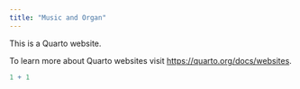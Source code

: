 ```yaml
---
title: "Music and Organ"
---
```


This is a Quarto website.

To learn more about Quarto websites visit <https://quarto.org/docs/websites>.

```r
1 + 1
```
